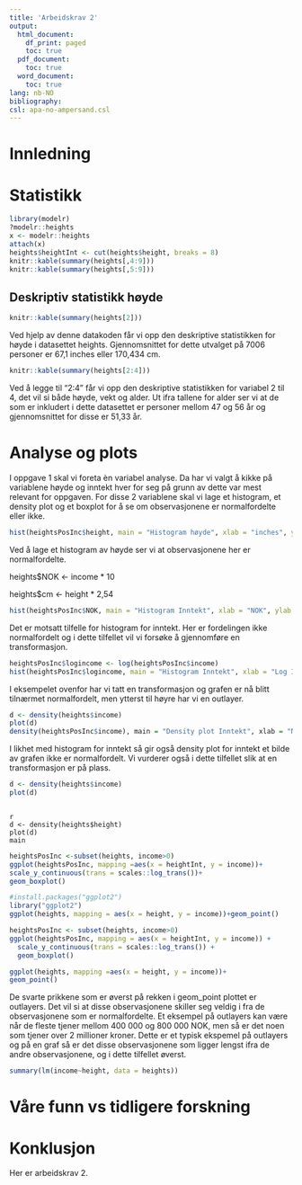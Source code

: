 ```yaml
---
title: 'Arbeidskrav 2'
output:
  html_document:
    df_print: paged
    toc: true
  pdf_document:
    toc: true 
  word_document:
    toc: true 
lang: nb-NO
bibliography: 
csl: apa-no-ampersand.csl
---
```



# Innledning

# Statistikk

```r
library(modelr)
?modelr::heights
x <- modelr::heights
attach(x)
heights$heightInt <- cut(heights$height, breaks = 8)
knitr::kable(summary(heights[,4:9]))
knitr::kable(summary(heights[,5:9]))

``` 

## Deskriptiv statistikk høyde

```r
knitr::kable(summary(heights[2]))
```
Ved hjelp av denne datakoden får vi opp den deskriptive statistikken for høyde i datasettet heights. Gjennomsnittet for dette utvalget på 7006 personer er 67,1 inches eller 170,434 cm.

```r
knitr::kable(summary(heights[2:4]))
```
Ved å legge til "2:4" får vi opp den deskriptive statistikken for variabel 2 til 4, det vil si både høyde, vekt og alder. Ut ifra tallene for alder ser vi at de som er inkludert i dette datasettet er personer mellom 47 og 56 år og gjennomsnittet for disse er 51,33 år.

# Analyse og plots

I oppgave 1 skal vi foreta èn variabel analyse. Da har vi valgt å kikke på variablene høyde og inntekt hver for seg på grunn av dette var mest relevant for oppgaven. For disse 2 variablene skal vi lage et histogram, et density plot og et boxplot for å se om observasjonene er normalfordelte eller ikke.

```r
hist(heightsPosInc$height, main = "Histogram høyde", xlab = "inches", ylab = "antall")
```

Ved å lage et histogram av høyde ser vi at observasjonene her er normalfordelte.

heights$NOK <- income * 10

heights$cm <- height * 2,54

```r
hist(heightsPosInc$NOK, main = "Histogram Inntekt", xlab = "NOK", ylab = "antall")
```

Det er motsatt tilfelle for histogram for inntekt. Her er fordelingen ikke normalfordelt og i dette tilfellet vil vi forsøke å gjennomføre en transformasjon. 

```r
heightsPosInc$logincome <- log(heightsPosInc$income)
hist(heightsPosInc$logincome, main = "Histogram Inntekt", xlab = "Log Income", ylab = "Antall")
```
I eksempelet ovenfor har vi tatt en transformasjon og grafen er nå blitt tilnærmet normalfordelt, men ytterst til høyre har vi en outlayer.

```r

d <- density(heights$income)
plot(d)
density(heightsPosInc$income), main = "Density plot Inntekt", xlab = "NOK", ylab = "antall")
```
I likhet med histogram for inntekt så gir også density plot for inntekt et bilde av grafen ikke er normalfordelt. Vi vurderer også i dette tilfellet slik at en transformasjon er på plass.

```r
d <- density(heights$income)
plot(d)
```


```

{r}
d <- density(heights$height)
plot(d)
main
```


```r
heightsPosInc <-subset(heights, income>0)
ggplot(heightsPosInc, mapping =aes(x = heightInt, y = income))+
scale_y_continuous(trans = scales::log_trans())+
geom_boxplot()
```


```r
#install.packages("ggplot2")
library("ggplot2")
ggplot(heights, mapping = aes(x = height, y = income))+geom_point()

```


```r
heightsPosInc <- subset(heights, income>0)
ggplot(heightsPosInc, mapping = aes(x = heightInt, y = income)) +
  scale_y_continuous(trans = scales::log_trans()) +
  geom_boxplot()
```


```r
ggplot(heights, mapping =aes(x = height, y = income))+
geom_point()
```

De svarte prikkene som er øverst på rekken i geom_point plottet er outlayers. Det vil si at disse observasjonene skiller seg veldig i fra de observasjonene som er normalfordelte. Et eksempel på outlayers kan være når de fleste tjener mellom 400 000 og 800 000 NOK, men så er det noen som tjener over 2 millioner kroner. Dette er et typisk ekspemel på outlayers og på en graf så er det disse observasjonene som ligger lengst ifra de andre observasjonene, og i dette tilfellet øverst.

```r
summary(lm(income~height, data = heights))
```

# Våre funn vs tidligere forskning

# Konklusjon

Her er arbeidskrav 2. 


